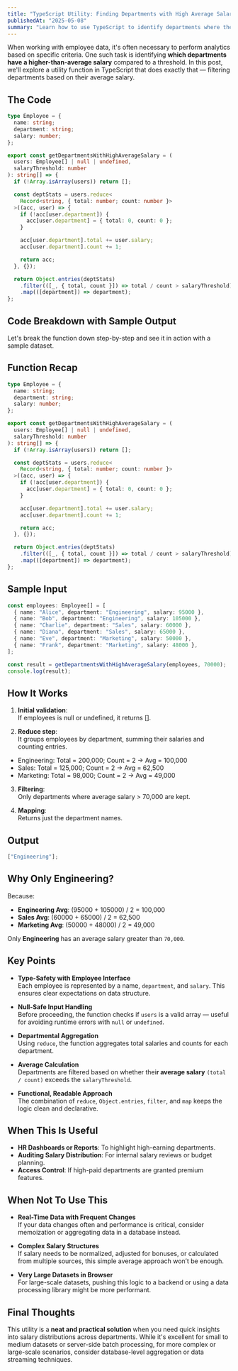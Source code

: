 ```yaml
---
title: "TypeScript Utility: Finding Departments with High Average Salary"
publishedAt: "2025-05-08"
summary: "Learn how to use TypeScript to identify departments where the average salary exceeds a threshold. Ideal for HR dashboards, analytics, and salary insights."
---
```


When working with employee data, it's often necessary to perform analytics based on specific criteria. One such task is identifying **which departments have a higher-than-average salary** compared to a threshold. In this post, we'll explore a utility function in TypeScript that does exactly that — filtering departments based on their average salary.

## The Code

```ts
type Employee = {
  name: string;
  department: string;
  salary: number;
};

export const getDepartmentsWithHighAverageSalary = (
  users: Employee[] | null | undefined,
  salaryThreshold: number
): string[] => {
  if (!Array.isArray(users)) return [];

  const deptStats = users.reduce<
    Record<string, { total: number; count: number }>
  >((acc, user) => {
    if (!acc[user.department]) {
      acc[user.department] = { total: 0, count: 0 };
    }

    acc[user.department].total += user.salary;
    acc[user.department].count += 1;

    return acc;
  }, {});

  return Object.entries(deptStats)
    .filter(([_, { total, count }]) => total / count > salaryThreshold)
    .map(([department]) => department);
};
```

## Code Breakdown with Sample Output

Let's break the function down step-by-step and see it in action with a sample dataset.

## Function Recap

```ts
type Employee = {
  name: string;
  department: string;
  salary: number;
};

export const getDepartmentsWithHighAverageSalary = (
  users: Employee[] | null | undefined,
  salaryThreshold: number
): string[] => {
  if (!Array.isArray(users)) return [];

  const deptStats = users.reduce<
    Record<string, { total: number; count: number }>
  >((acc, user) => {
    if (!acc[user.department]) {
      acc[user.department] = { total: 0, count: 0 };
    }

    acc[user.department].total += user.salary;
    acc[user.department].count += 1;

    return acc;
  }, {});

  return Object.entries(deptStats)
    .filter(([_, { total, count }]) => total / count > salaryThreshold)
    .map(([department]) => department);
};
```

## Sample Input

```ts
const employees: Employee[] = [
  { name: "Alice", department: "Engineering", salary: 95000 },
  { name: "Bob", department: "Engineering", salary: 105000 },
  { name: "Charlie", department: "Sales", salary: 60000 },
  { name: "Diana", department: "Sales", salary: 65000 },
  { name: "Eve", department: "Marketing", salary: 50000 },
  { name: "Frank", department: "Marketing", salary: 48000 },
];

const result = getDepartmentsWithHighAverageSalary(employees, 70000);
console.log(result);
```

## How It Works

1. **Initial validation**:<br />
   If employees is null or undefined, it returns [].

2. **Reduce step**:<br />
   It groups employees by department, summing their salaries and counting entries.

- Engineering: Total = 200,000; Count = 2 → Avg = 100,000
- Sales: Total = 125,000; Count = 2 → Avg = 62,500
- Marketing: Total = 98,000; Count = 2 → Avg = 49,000

3. **Filtering**:<br />
   Only departments where average salary > 70,000 are kept.

4. **Mapping**:<br />
   Returns just the department names.

## Output

```ts
["Engineering"];
```

## Why Only Engineering?

Because:

- **Engineering Avg**: (95000 + 105000) / 2 = 100,000
- **Sales Avg**: (60000 + 65000) / 2 = 62,500
- **Marketing Avg**: (50000 + 48000) / 2 = 49,000

Only **Engineering** has an average salary greater than <code>70,000</code>.

## Key Points

- **Type-Safety with Employee Interface**<br />
  Each employee is represented by a name, <code>department</code>, and <code>salary</code>. This ensures clear expectations on data structure.

- **Null-Safe Input Handling**<br />
  Before proceeding, the function checks if <code>users</code> is a valid array — useful for avoiding runtime errors with <code>null</code> or <code>undefined</code>.

- **Departmental Aggregation**<br />
  Using <code>reduce</code>, the function aggregates total salaries and counts for each department.

- **Average Calculation**<br />
  Departments are filtered based on whether thei**r average salary** <code>(total / count)</code> exceeds the <code>salaryThreshold</code>.

- **Functional, Readable Approach**<br />
  The combination of <code>reduce</code>, <code>Object.entries</code>, <code>filter</code>, and <code>map</code> keeps the logic clean and declarative.

## When This Is Useful

- **HR Dashboards or Reports**: To highlight high-earning departments.
- **Auditing Salary Distribution**: For internal salary reviews or budget planning.
- **Access Control**: If high-paid departments are granted premium features.

## When Not To Use This

- **Real-Time Data with Frequent Changes**<br />
  If your data changes often and performance is critical, consider memoization or aggregating data in a database instead.

- **Complex Salary Structures**<br />
  If salary needs to be normalized, adjusted for bonuses, or calculated from multiple sources, this simple average approach won’t be enough.

- **Very Large Datasets in Browser**<br />
  For large-scale datasets, pushing this logic to a backend or using a data processing library might be more performant.

## Final Thoughts

This utility is a **neat and practical solution** when you need quick insights into salary distributions across departments. While it's excellent for small to medium datasets or server-side batch processing, for more complex or large-scale scenarios, consider database-level aggregation or data streaming techniques.
